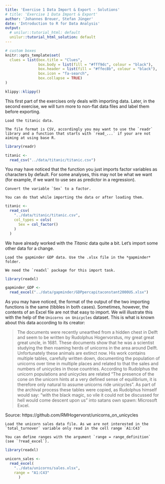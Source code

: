 ```yaml
---
title: 'Exercise 1 Data Import & Export - Solutions'
# title: 'Exercise 1 Data Import & Export'
author: 'Johannes Breuer, Stefan Jünger'
date: 'Introduction to R for Data Analysis'
output:
  # unilur::tutorial_html: default
  unilur::tutorial_html_solution: default
---
```


```r
# custom boxes
knitr::opts_template$set(
  clues = list(box.title = "Clues",
               box.body = list(fill = "#fff9dc", colour = "black"),
               box.header = list(fill = "#ffec8b", colour = "black"),
               box.icon = "fa-search",
               box.collapse = TRUE)
)
```

```r
klippy::klippy()
```

This first part of the exercises only deals with importing data. Later, in the second exercise, we will turn more to non-flat data files and label them before exporting.

```block
Load the titanic data.
```

```block
The file format is CSV, accordingly you may want to use the `readr` library and a function that starts with `read_...` if your are not aiming at using base R.
```

```r
library(readr)

titanic <-
  read_csv("../data/titanic/titanic.csv")
```

You may have noticed that the function you just imports factor variables as characters by default. For some analyses, this may not be what we want (for example, if we want to use sex as predictor in a regression).

```block
Convert the variable `Sex` to a factor.
```

```block
You can do that while importing the data or after loading them.
```

```r
titanic <-
  read_csv(
    "../data/titanic/titanic.csv",
    col_types = cols(
      Sex = col_factor()
    )
  )
```

We have already worked with the *Titanic* data quite a bit. Let's import some other data for a change.

```block
Load the gapminder GDP data. Use the .xlsx file in the *gapminder* folder.
```

```block
We need the `readxl` package for this import task.
```

```r
library(readxl)

gapminder_GDP <-
  read_excel("../data/gapminder/GDPpercapitaconstant2000US.xlsx")
```

As you may have noticed, the format of the output of the two importing functions is the same (tibbles in both cases). Sometimes, however, the contents of an Excel file are not that easy to import. We will illustrate this with the help of the `Unicorns on Unicycles` dataset. This is what is known about this data according to its creator:

> The documents were recently unearthed from a hidden chest in Delft and seem to be written by Rudolphus Hogervorstus, my great great great uncle, in 1681. These documents show that he was a scientist studying the then roaming herds of unicorns in the area around Delft. Unfortunately these animals are extinct now.
> His work contains multiple tables, carefully written down, documenting the population of unicorns over time in multiple places and related to that the sales and numbers of unicycles in those countries.
> According to Rudolphus the unicorn populations and unicycles are related "The presence of the cone on the unicorn hints at a very defined sense of equilibrium, it is therefore only natural to assume unicorns ride unicycles".
> As part of the archival process these tables were copied, as Rudolphus himself would say: "with the black magic, so vile it could not be discussed for hell would come descent upon us" into satans own spawn: Microsoft Excel.

Source: https://github.com/RMHogervorst/unicorns_on_unicycles

```block
Load the unicorn sales data file. As we are not interested in the `total_turnover` variable only read in the cell range `A1:C43`
```

```block
You can define ranges with the argument `range = range_definition` (see `?read_excel`).
```

```r
library(readxl)

unicorn_sales <-
  read_excel(
    "../data/unicorns/sales.xlsx",
    range = "A1:C43"
      )
```